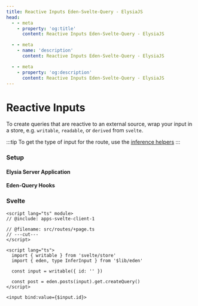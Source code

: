 ```yaml
---
title: Reactive Inputs Eden-Svelte-Query - ElysiaJS
head:
  - - meta
    - property: 'og:title'
      content: Reactive Inputs Eden-Svelte-Query - ElysiaJS

  - - meta
    - name: 'description'
      content: Reactive Inputs Eden-Svelte-Query - ElysiaJS

  - - meta
    - property: 'og:description'
      content: Reactive Inputs Eden-Svelte-Query - ElysiaJS
---
```



# Reactive Inputs

To create queries that are reactive to an external source, wrap your input in a store, e.g.
`writable`, `readable`, or `derived` from `svelte`.

:::tip
To get the type of input for the route, use the [inference helpers](./inferring-types)
:::

### Setup

#### Elysia Server Application

<Server />

#### Eden-Query Hooks

<Client />

### Svelte

```svelte twoslash title=src/routes/+page.svelte
<script lang="ts" module>
// @include: apps-svelte-client-1

// @filename: src/routes/+page.ts
// ---cut---
</script>

<script lang="ts">
  import { writable } from 'svelte/store'
  import { eden, type InferInput } from '$lib/eden'

  const input = writable({ id: '' })

  const post = eden.posts(input).get.createQuery()
</script>

<input bind:value={$input.id}>
```
